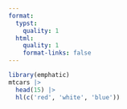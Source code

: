 ```yaml
---
format:
  typst:
    quality: 1
  html:
    quality: 1
    format-links: false
---
```

```r
library(emphatic)
mtcars |>
  head(15) |>
  hl(c('red', 'white', 'blue'))
```
